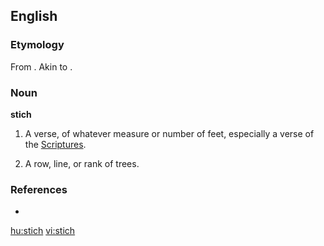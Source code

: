 {{also|Stich}}
==English==

===Etymology===
From {{etyl|grc}} {{term|στίχος||line, row, verse|sc=Polytonic|tr=stikhos|lang=grc}}. Akin to {{term|στείχω||I go|sc=Polytonic|tr=steikhō|lang=grc}}.

===Noun===
'''stich'''

# {{obsolete}} A verse, of whatever measure or number of feet, especially a verse of the [[Scriptures]].
# {{obsolete}} A row, line, or rank of trees.

===References===
* {{R:1913}}

[[hu:stich]]
[[vi:stich]]